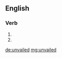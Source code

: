 ==English==

===Verb===
{{head|en|verb form}}

# {{en-past of|unvail}}
# {{en-past of|unvaile}}

[[de:unvailed]]
[[mg:unvailed]]